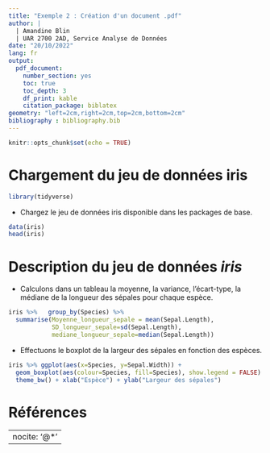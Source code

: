 ---
title: "Exemple 2 : Création d'un document .pdf"
author: |
  | Amandine Blin
  | UAR 2700 2AD, Service Analyse de Données
date: "20/10/2022"
lang: fr
output:
  pdf_document:
    number_section: yes
    toc: true
    toc_depth: 3
    df_print: kable
    citation_package: biblatex
geometry: "left=2cm,right=2cm,top=2cm,bottom=2cm"
bibliography : bibliography.bib
---


```{r setup, include=FALSE}
knitr::opts_chunk$set(echo = TRUE)
```


\newpage

# Chargement du jeu de données **iris**

```{r, echo=TRUE, warning=FALSE, message=FALSE}
library(tidyverse)
```

* Chargez le jeu de données iris disponible dans les packages de base. 

```{r dataris, echo=TRUE}
data(iris)
head(iris)
```

# Description du jeu de données *iris*


* Calculons dans un tableau la moyenne, la variance, l'écart-type, la médiane de la longueur des sépales pour chaque espèce.

```{r tab, echo=TRUE, eval=TRUE}
iris %>%   group_by(Species) %>% 
  summarise(Moyenne_longueur_sepale = mean(Sepal.Length), 
            SD_longueur_sepale=sd(Sepal.Length), 
            mediane_longueur_sepale=median(Sepal.Length))
```


* Effectuons le boxplot de la largeur des sépales en fonction des espèces.


```{r graph1, echo=TRUE, eval=TRUE, out.width="70%"}
iris %>% ggplot(aes(x=Species, y=Sepal.Width)) + 
  geom_boxplot(aes(colour=Species, fill=Species), show.legend = FALSE) + 
  theme_bw() + xlab("Espèce") + ylab("Largeur des sépales")
```

# Références

---
nocite: '@*'
---





